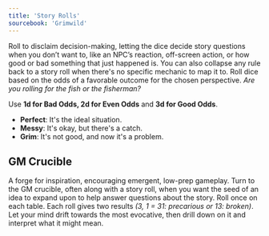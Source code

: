 ```yaml
---
title: 'Story Rolls'
sourcebook: 'Grimwild'
---
```


Roll to disclaim decision-making, letting the dice decide story questions when you don’t want to, like an NPC’s reaction, off-screen action, or how good or bad something that just happened is. You can also collapse any rule back to a story roll when there's no specific mechanic to map it to. Roll dice based on the odds of a favorable outcome for the chosen perspective. _Are you rolling for the fish or the fisherman?_

Use **1d for Bad Odds, 2d for Even Odds** and **3d for Good Odds**.

- **Perfect**: It's the ideal situation.
- **Messy**: It's okay, but there's a catch.
- **Grim**: It's not good, and now it's a problem.

## GM Crucible

A forge for inspiration, encouraging emergent, low-prep gameplay. Turn to the GM crucible, often along with a story roll, when you want the seed of an idea to expand upon to help answer questions about the story. Roll once on each table. Each roll gives two results _(3, 1 = 31: precarious or 13: broken)_. Let your mind drift towards the most evocative, then drill down on it and interpret what it might mean.
